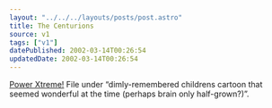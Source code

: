```yaml
---
layout: "../../../layouts/posts/post.astro"
title: The Centurions
source: v1
tags: ["v1"]
datePublished: 2002-03-14T00:26:54
updatedDate: 2002-03-14T00:26:54
---
```


[Power Xtreme!][1] File under &#8220;dimly-remembered childrens cartoon that seemed wonderful at the time (perhaps brain only half-grown?)&#8221;.

[1]: http://www.geocities.com/lbosullivan/centurin.htm
